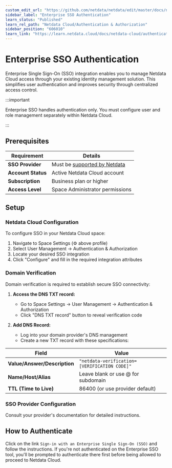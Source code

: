 ```yaml
---
custom_edit_url: "https://github.com/netdata/netdata/edit/master/docs/netdata-cloud/authentication-and-authorization/enterprise-sso-authentication.md"
sidebar_label: "Enterprise SSO Authentication"
learn_status: "Published"
learn_rel_path: "Netdata Cloud/Authentication & Authorization"
sidebar_position: "606010"
learn_link: "https://learn.netdata.cloud/docs/netdata-cloud/authentication-&-authorization/enterprise-sso-authentication"
---
```


# Enterprise SSO Authentication

Enterprise Single Sign-On (SSO) integration enables you to manage Netdata Cloud access through your existing identity management solution. This simplifies user authentication and improves security through centralized access control.

:::important

Enterprise SSO handles authentication only. You must configure user and role management separately within Netdata Cloud.

:::

## Prerequisites

| Requirement        | Details                                                                                                                                                         |
|--------------------|-----------------------------------------------------------------------------------------------------------------------------------------------------------------|
| **SSO Provider**   | Must be [supported by Netdata](https://learn.netdata.cloud/docs/netdata-cloud/authentication-&-authorization/cloud-authentication-&-authorization-integrations) |
| **Account Status** | Active Netdata Cloud account                                                                                                                                    |
| **Subscription**   | Business plan or higher                                                                                                                                         |
| **Access Level**   | Space Administrator permissions                                                                                                                                 |

## Setup

### Netdata Cloud Configuration

To configure SSO in your Netdata Cloud space:

1. Navigate to Space Settings (⚙️ above profile)
2. Select User Management → Authentication & Authorization
3. Locate your desired SSO integration
4. Click "Configure" and fill in the required integration attributes

### Domain Verification

Domain verification is required to establish secure SSO connectivity:

1. **Access the DNS TXT record:**
    - Go to Space Settings → User Management → Authentication & Authorization
    - Click "DNS TXT record" button to reveal verification code

2. **Add DNS Record:**
    - Log into your domain provider's DNS management
    - Create a new TXT record with these specifications:

| Field                        | Value                                        |
|------------------------------|----------------------------------------------|
| **Value/Answer/Description** | `"netdata-verification=[VERIFICATION CODE]"` |
| **Name/Host/Alias**          | Leave blank or use @ for subdomain           |
| **TTL (Time to Live)**       | 86400 (or use provider default)              |

### SSO Provider Configuration

Consult your provider's documentation for detailed instructions.

## How to Authenticate

Click on the link `Sign-in with an Enterprise Single Sign-On (SSO)` and follow the instructions. If you're not authenticated on the Enterprise SSO tool, you'll be prompted to authenticate there first before being allowed to proceed to Netdata Cloud.
